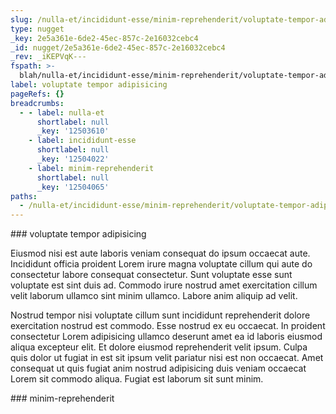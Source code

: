 ```yaml
---
slug: /nulla-et/incididunt-esse/minim-reprehenderit/voluptate-tempor-adipisicing
type: nugget
_key: 2e5a361e-6de2-45ec-857c-2e16032cebc4
_id: nugget/2e5a361e-6de2-45ec-857c-2e16032cebc4
_rev: _iKEPVqK---
fspath: >-
  blah/nulla-et/incididunt-esse/minim-reprehenderit/voluptate-tempor-adipisicing.md
label: voluptate tempor adipisicing
pageRefs: {}
breadcrumbs:
  - - label: nulla-et
      shortlabel: null
      _key: '12503610'
    - label: incididunt-esse
      shortlabel: null
      _key: '12504022'
    - label: minim-reprehenderit
      shortlabel: null
      _key: '12504065'
paths:
  - /nulla-et/incididunt-esse/minim-reprehenderit/voluptate-tempor-adipisicing
---
```


<NuggetArea>
<Nugget slug="/nulla-et/incididunt-esse/minim-reprehenderit/voluptate-tempor-adipisicing" type="nugget" _key="2e5a361e-6de2-45ec-857c-2e16032cebc4" _id="nugget/2e5a361e-6de2-45ec-857c-2e16032cebc4" _rev="_iKEPVqK---" fspath="blah/nulla-et/incididunt-esse/minim-reprehenderit/voluptate-tempor-adipisicing.md" label="voluptate tempor adipisicing" paths="/nulla-et/incididunt-esse/minim-reprehenderit/voluptate-tempor-adipisicing">
<NuggetBody>
### voluptate tempor adipisicing

Eiusmod nisi est aute laboris veniam consequat do ipsum occaecat aute. Incididunt officia proident Lorem irure magna voluptate cillum qui aute do consectetur labore consequat consectetur. Sunt voluptate esse sunt voluptate est sint duis ad. Commodo irure nostrud amet exercitation cillum velit laborum ullamco sint minim ullamco. Labore anim aliquip ad velit.

Nostrud tempor nisi voluptate cillum sunt incididunt reprehenderit dolore exercitation nostrud est commodo. Esse nostrud ex eu occaecat. In proident consectetur Lorem adipisicing ullamco deserunt amet ea id laboris eiusmod aliqua excepteur elit. Et dolore eiusmod reprehenderit velit ipsum. Culpa quis dolor ut fugiat in est sit ipsum velit pariatur nisi est non occaecat. Amet consequat ut quis fugiat anim nostrud adipisicing duis veniam occaecat Lorem sit commodo aliqua. Fugiat est laborum sit sunt minim.

</NuggetBody>
<Breadcrumbs>
<Crumbs>
<Crumb _key="12503610" label="nulla-et" /><Crumb _key="12504022" label="incididunt-esse" /><Crumb _key="12504065" label="minim-reprehenderit" />
</Crumbs>
</Breadcrumbs>
</Nugget>

<NuggetsInbound>
</NuggetsInbound>
<NuggetsOutbound>
</NuggetsOutbound>
</NuggetArea>
<PassagesInbound>
<Passage direction="inbound" type="passage" _key="12504065" _id="passage/12504065" _rev="_iKEPVqG---" label="minim-reprehenderit" passage="minim-reprehenderit" fspath="blah/nulla-et/incididunt-esse/minim-reprehenderit" paths="/nulla-et/incididunt-esse/minim-reprehenderit" slug="/nulla-et/incididunt-esse/minim-reprehenderit">
<NuggetBody>
### minim-reprehenderit

</NuggetBody>
<Breadcrumbs>
<Crumbs>
<Crumb _key="12503610" label="nulla-et" /><Crumb _key="12504022" label="incididunt-esse" />
</Crumbs>
</Breadcrumbs>
</Passage>

</PassagesInbound>
<PassagesOutbound>
</PassagesOutbound>